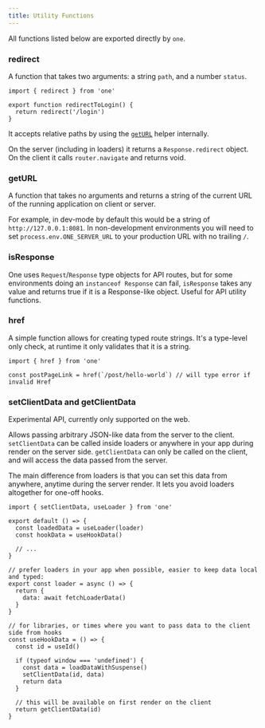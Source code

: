 ```yaml
---
title: Utility Functions
---
```


All functions listed below are exported directly by `one`.

### redirect

A function that takes two arguments: a string `path`, and a number `status`.

```tsx
import { redirect } from 'one'

export function redirectToLogin() {
  return redirect('/login')
}
```

It accepts relative paths by using the [`getURL`](#getURL) helper internally.

On the server (including in loaders) it returns a `Response.redirect` object. On the client it calls `router.navigate` and returns void.

### getURL

A function that takes no arguments and returns a string of the current URL of the running application on client or server.

For example, in dev-mode by default this would be a string of `http://127.0.0.1:8081`. In non-development environments you will need to set `process.env.ONE_SERVER_URL` to your production URL with no trailing `/`.

### isResponse

One uses `Request`/`Response` type objects for API routes, but for some environments doing an `instanceof Response` can fail, `isResponse` takes any value and returns true if it is a Response-like object. Useful for API utility functions.

### href

A simple function allows for creating typed route strings. It's a type-level only check, at runtime it only validates that it is a string.

```tsx
import { href } from 'one'

const postPageLink = href(`/post/hello-world`) // will type error if invalid Href
```

### setClientData and getClientData

<Status is="developing" />

Experimental API, currently only supported on the web.

Allows passing arbitrary JSON-like data from the server to the client. `setClientData` can be called inside
loaders or anywhere in your app during render on the server side. `getClientData` can only be called on the client,
and will access the data passed from the server.

The main difference from loaders is that you can set this data from anywhere, anytime during the server render. It lets you avoid loaders altogether for one-off hooks.

```tsx fileName=app/index.tsx
import { setClientData, useLoader } from 'one'

export default () => {
  const loadedData = useLoader(loader)
  const hookData = useHookData()

  // ...
}

// prefer loaders in your app when possible, easier to keep data local and typed:
export const loader = async () => {
  return {
    data: await fetchLoaderData()
  }
}

// for libraries, or times where you want to pass data to the client side from hooks
const useHookData = () => {
  const id = useId()

  if (typeof window === 'undefined') {
    const data = loadDataWithSuspense()
    setClientData(id, data)
    return data
  }

  // this will be available on first render on the client
  return getClientData(id)
}
```


